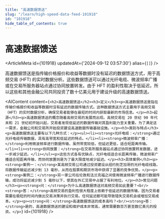```yaml
---
title: "高速数据馈送"
slug: "/learn/high-speed-data-feed-101918"
id: "101918"
hide_table_of_contents: true
---
```



# 高速数据馈送

<ArticleMeta id={101918} updatedAt={'2024-09-12 03:57:30'} alias={`[]`} />
<div className='border-solid border-b border-t-0 my-4 border-[var(--ifm-color-gray-300)]' />

高速数据馈送是指传输价格报价和收益等数据时没有延迟的数据馈送方式，用于高频交易 (HFT) 的实时数据分析。这些数据馈送可以通过光纤电缆、微波频率广播或在交易所服务器站点通过协同放置转发。由于 HFT 的盈利性取决于低延迟，所以这些和其他金融公司共同投资了数十亿美元用于建设升级的高速数据馈送。

<AIContent content={`<h2>高速数据馈送</h2><h3>定义</h3><p>高速数据馈送是指在传输价格报价和收益等数据时没有延迟的数据传输方式。这种数据馈送方式主要用于高频交易（HFT）的实时数据分析，确保交易者能够在最短的时间内获取最新的市场信息。</p><h3>起源</h3><p>高速数据馈送的概念随着高频交易的发展而出现。高频交易在 20 世纪 90 年代末和 21 世纪初开始兴起，交易者发现低延迟的数据传输对其盈利能力至关重要。为了满足这一需求，金融公司和交易所开始投资建设高速数据传输基础设施。</p><h3>类别与特点</h3><p>高速数据馈送主要有以下几种方式：</p><ul><li><strong>光纤电缆：</strong>通过光纤电缆传输数据，具有高带宽和低延迟的特点。</li><li><strong>微波频率广播：</strong>利用微波频率进行数据传输，虽然带宽较低，但延迟更低，适合短距离传输。</li><li><strong>协同放置：</strong>在交易所服务器站点通过协同放置转发数据，进一步减少延迟。</li></ul><p>这些方式各有优缺点，光纤电缆适合长距离传输，微波频率广播适合短距离传输，而协同放置则是为了最大限度地减少延迟。</p><h3>具体案例</h3><p><strong>案例一：</strong>某高频交易公司通过投资建设从纽约到芝加哥的光纤电缆线路，将数据传输延迟减少到 13 毫秒，从而在股票和期货市场中获得了显著的竞争优势。</p><p><strong>案例二：</strong>另一家公司在伦敦和法兰克福之间使用微波频率广播进行数据传输，成功将延迟减少到 5 毫秒以下，使其在外汇交易中占据了有利地位。</p><h3>常见问题</h3><p><strong>问：</strong>为什么高速数据馈送对高频交易如此重要？<br/><strong>答：</strong>高频交易的盈利性很大程度上依赖于低延迟的数据传输，因为交易者需要在极短的时间内做出交易决策并执行交易。任何延迟都可能导致错失交易机会或增加交易成本。</p><p><strong>问：</strong>高速数据馈送的成本高吗？<br/><strong>答：</strong>是的，高速数据馈送的建设和维护成本非常高，通常需要数百万甚至数亿美元的投资。</p>`} id={101918} />
